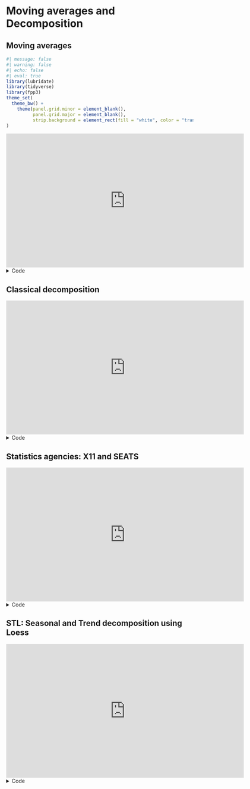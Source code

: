 # Moving averages and Decomposition

## Moving averages {.unnumbered}


```r
#| message: false
#| warning: false
#| echo: false
#| eval: true
library(lubridate)
library(tidyverse)
library(fpp3)
theme_set(
  theme_bw() + 
    theme(panel.grid.minor = element_blank(),
          panel.grid.major = element_blank(),
          strip.background = element_rect(fill = "white", color = "transparent"))
)

```
<!-- Her kommer det en video som kanskje er mer laget i onenote enn som presentasjon -->

<iframe src="https://player.vimeo.com/video/767237684?h=ead0e1cf78" width="640" height="360" frameborder="0" allow="autoplay; fullscreen; picture-in-picture" allowfullscreen>

</iframe>

<details>

<summary>Code</summary>

```r
#| echo: true
#| eval: true
#| warnings: false
#| message: false
library(fpp3)
library(tidyverse)

# ggplot theme: 
theme_set(theme_bw() + 
            theme(panel.grid.major = element_blank(),
                  panel.grid.minor = element_blank()))

# -- Read in data: --
dat <- readxl::read_excel(
  "data/NorwayEmployment_15-74years_bySex.xlsx") %>%
  as_tibble() %>%
  mutate(Quarter = str_replace(Quarter, "K","Q"),
         Quarter = yearquarter(Quarter)) 
names(dat)[3] <- "Employed"

# -- Aggregating from Employed by sex to total --
dat <- dat %>% 
  group_by(Quarter) %>% 
  summarize(Employed = sum(Employed)) %>%
  as_tsibble(index = Quarter) # Time series table
dat %>% 
  autoplot(Employed, colour = "blue")
dat <- dat %>%
  mutate(
    `12-MA` = slider::slide_dbl(Employed, mean,
                                .before = 5, .after = 6, .complete = TRUE),
    `2x12-MA` = slider::slide_dbl(`12-MA`, mean,
                                  .before = 1, .after = 0, .complete = TRUE)
  )
dat %>%
  ggplot(aes(x=Quarter, y =Employed))+
  geom_line(colour = "gray") +
  geom_line(aes(y = `2x12-MA`), colour = "#D55E00") +
  theme_bw()+
  labs(y = "Persons (thousands)",
       title = "Total employment in US retail")
```

</details>

## Classical decomposition {.unnumbered}

<iframe src="https://player.vimeo.com/video/767238976?h=ead0e1cf78" width="640" height="360" frameborder="0" allow="autoplay; fullscreen; picture-in-picture" allowfullscreen>

</iframe>

<details>

<summary>Code</summary>

```r
#| echo: true
#| eval: true
#| warnings: false
#| message: false
dat %>% 
  model(
    classical_decomposition(Employed, type = "additive")
  ) %>%
  components() %>%
  autoplot()
```

</details>

## Statistics agencies: X11 and SEATS

<iframe src="https://player.vimeo.com/video/767240975?h=ead0e1cf78" width="640" height="360" frameborder="0" allow="autoplay; fullscreen; picture-in-picture" allowfullscreen>

</iframe>

<details>

<summary>Code</summary>

```r
#| echo: true
#| eval: true
#| warnings: false
#| message: false

dat %>% 
  model(
    classical = classical_decomposition(Employed, 
                                        type = "multiplicative"),
    x11 = X_13ARIMA_SEATS(Employed ~ x11()),
    seats = X_13ARIMA_SEATS(Employed ~ seats())
  ) %>%
  components() %>% 
  mutate(random = ifelse(.model == "classical", 
                         random, 
                         irregular)) %>%
  autoplot()
```

</details>

## STL: Seasonal and Trend decomposition using Loess {.unnumbered}

<iframe src="https://player.vimeo.com/video/767233402?h=ead0e1cf78" width="640" height="360" frameborder="0" allow="autoplay; fullscreen; picture-in-picture" allowfullscreen>

</iframe>

<details>

<summary>Code</summary>

```r
#| echo: true
#| eval: true
#| warnings: false
#| message: false
dat %>%
  model(
    STL0 = STL(Employed),
    STL1 = STL(Employed ~ trend(window = 5) + # default 7
                 season(window = 19),         # default 11
               robust = FALSE)
  ) %>%
  components() %>%
  autoplot()
```

</details>